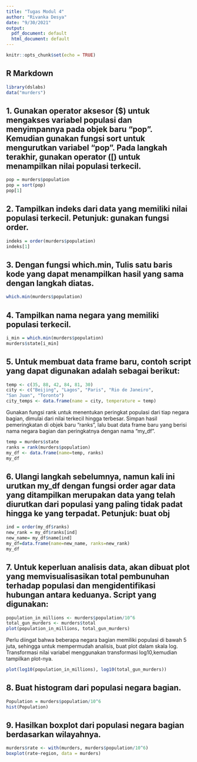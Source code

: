 ```yaml
---
title: "Tugas Modul 4"
author: "Rivanka Desya"
date: "9/30/2021"
output:
  pdf_document: default
  html_document: default
---
```


```r
knitr::opts_chunk$set(echo = TRUE)
```

## R Markdown



```r
library(dslabs)
data("murders")
```

## 1. Gunakan operator aksesor ($) untuk mengakses variabel populasi dan menyimpannya pada objek baru “pop”. Kemudian gunakan fungsi sort untuk mengurutkan variabel “pop”. Pada langkah terakhir, gunakan  operator ([) untuk menampilkan nilai populasi terkecil. 

```r
pop = murders$population
pop = sort(pop)
pop[1]
```

## 2. Tampilkan indeks dari data yang memiliki nilai populasi terkecil. Petunjuk: gunakan fungsi order. 
```r
indeks = order(murders$population)
indeks[1]
```

## 3. Dengan fungsi which.min, Tulis satu baris kode yang dapat menampilkan hasil yang sama dengan langkah diatas.

```r
which.min(murders$population)
```

## 4. Tampilkan nama negara yang memiliki populasi terkecil. 

```r
i_min = which.min(murders$population)
murders$state[i_min]
```

## 5. Untuk membuat data frame baru, contoh script yang dapat digunakan adalah sebagai berikut: 
```r
temp <- c(35, 88, 42, 84, 81, 30)
city <- c("Beijing", "Lagos", "Paris", "Rio de Janeiro",
"San Juan", "Toronto")
city_temps <- data.frame(name = city, temperature = temp)
```

Gunakan fungsi rank untuk menentukan peringkat populasi dari tiap negara bagian, dimulai
dari nilai terkecil hingga terbesar. Simpan hasil pemeringkatan di objek baru “ranks”, lalu buat
data frame baru yang berisi nama negara bagian dan peringkatnya dengan nama “my_df”. 

```r
temp = murders$state
ranks = rank(murders$population)
my_df <- data.frame(name=temp, ranks)
my_df
```

## 6. Ulangi langkah sebelumnya, namun kali ini urutkan my_df dengan fungsi order agar data yang ditampilkan merupakan data yang telah diurutkan dari populasi yang paling tidak padat hingga ke yang terpadat. Petunjuk: buat obj
```r
ind = order(my_df$ranks)
new_rank = my_df$ranks[ind]
new_name= my_df$name[ind]
my_df=data.frame(name=new_name, ranks=new_rank)
my_df
```

## 7. Untuk keperluan analisis data, akan dibuat plot yang memvisualisasikan total pembunuhan terhadap populasi dan mengidentifikasi hubungan antara keduanya. Script yang digunakan: 
```r
population_in_millions <- murders$population/10^6
total_gun_murders <- murders$total
plot(population_in_millions, total_gun_murders)
```
Perlu diingat bahwa beberapa negara bagian memiliki populasi di bawah 5 juta, sehingga untuk mempermudah analisis, buat plot dalam skala log. Transformasi nilai variabel menggunakan transformasi log10,kemudian tampilkan plot-nya. 
```r
plot(log10(population_in_millions), log10(total_gun_murders))
```

## 8. Buat histogram dari populasi negara bagian. 
```r
Population = murders$population/10^6
hist(Population)
```

## 9. Hasilkan boxplot dari populasi negara bagian berdasarkan wilayahnya. 
```r
murders$rate <- with(murders, murders$population/10^6)
boxplot(rate~region, data = murders)
```
